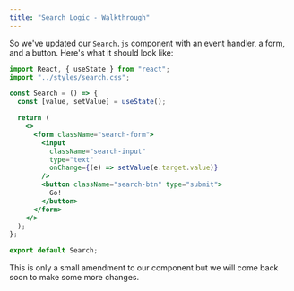 ```yaml
---
title: "Search Logic - Walkthrough"
---
```


So we've updated our `Search.js` component with an event handler, a form, and a button. Here's what it should look like: 

```jsx
import React, { useState } from "react";
import "../styles/search.css";

const Search = () => {
  const [value, setValue] = useState();

  return (
    <>
      <form className="search-form">
        <input
          className="search-input"
          type="text"
          onChange={(e) => setValue(e.target.value)}
        />
        <button className="search-btn" type="submit">
          Go!
        </button>      
      </form>
    </>
  );
};

export default Search;
```

This is only a small amendment to our component but we will come back soon to make some more changes.

